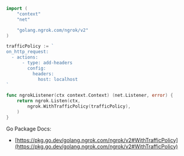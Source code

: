 ```go
import (
	"context"
	"net"

	"golang.ngrok.com/ngrok/v2"
)

trafficPolicy := `
on_http_request:
  - actions:
      - type: add-headers
        config:
          headers:
            host: localhost
`

func ngrokListener(ctx context.Context) (net.Listener, error) {
	return ngrok.Listen(ctx,
		ngrok.WithTrafficPolicy(trafficPolicy),
	)
}
```

Go Package Docs:

- [https://pkg.go.dev/golang.ngrok.com/ngrok/v2#WithTrafficPolicy](https://pkg.go.dev/golang.ngrok.com/ngrok/v2#WithTrafficPolicy)
